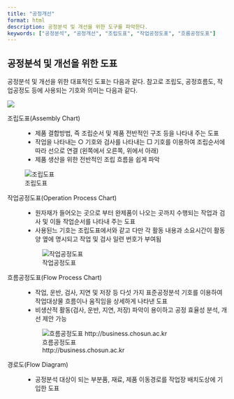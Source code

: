 ```yaml
---
title: "공정개선"
format: html
description: 공정분석 및 개선을 위한 도구를 파악한다.
keywords: ["공정분석", "공정개선", "조립도표", "작업공정도표", "흐름공정도표"]
---
```


:::{.callout-tip icon=false title="기출: 106-3-1"}
:::

## 공정분석 및 개선을 위한 도표

공정분석 및 개선을 위한 대표적인 도표는 다음과 같다. 참고로 조립도, 공정흐름도, 작업공정도 등에 사용되는 기호와 의미는 다음과 같다.

![](images/공정기호.png)

조립도표(Assembly Chart)
:   
	- 제품 결합방법, 즉 조립순서 및 제품 전반적인 구조 등을 나타내 주는 도표
	- 작업을 나타내는 ○ 기호와 검사를 나타내는 □ 기호를 이용하여 조립순서에 따라 선으로 연결 (왼쪽에서 오른쪽, 위에서 아래)
	- 제품 생산을 위한 전반적인 조립 흐름을 쉽게 파악

  ![조립도표](images/조립도표.png)
  
작업공정도표(Operation Process Chart)
:   
	- 원자재가 들어오는 곳으로 부터 완제품이 나오는 곳까지 수행되는 작업과 검사 및 이들 작업순서를 나타내 주는 도표
	- 사용된느 기호는 조립도표에서와 같고 다만 각 활동 내용과 소요시간이 활동 양 옆에 명시되고 작업 및 검사 일련 번호가 부여됨

	 ![작업공정도표](images/작업도표.png)

흐름공정도표(Flow Process Chart)
:   
	- 작업, 운반, 검사, 지연 및 저장 등 다섯 가지 표준공정분석 기호를 이용하여 작업대상물 흐름이나 움직임을 상세하게 나타낸 도표
	- 비생산적 활동(검사, 운반, 지연, 저장) 파악이 용이하고 공정 효율성 분석, 개선 제안 가능

    ![흐름공정도표<br>http://business.chosun.ac.kr](images/process_flow_chart.png)

경로도(Flow Diagram)
:   
	- 공정분석 대상이 되는 부분품, 재료, 제품 이동경로를 작업장 배치도상에 기입한 도표
